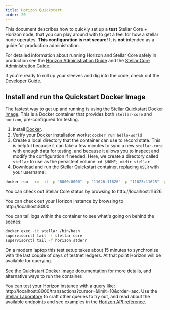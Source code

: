 ```yaml
---
title: Horizon Quickstart
order: 20
---
```



This document describes how to quickly set up a **test** Stellar Core + Horizon node, that you can play around with to get a feel for how a stellar node operates. **This configuration is not secure!** It is **not** intended as a guide for production administration.

For detailed information about running Horizon and Stellar Core safely in production see the [Horizon Administration Guide](admin.md) and the [Stellar Core Administration Guide](https://www.stellar.org/developers/stellar-core/software/admin.html).

If you're ready to roll up your sleeves and dig into the code, check out the [Developer Guide](developing.md).

## Install and run the Quickstart Docker Image
The fastest way to get up and running is using the [Stellar Quickstart Docker Image](https://github.com/stellar/docker-stellar-core-horizon). This is a Docker container that provides both `stellar-core` and `horizon`, pre-configured for testing.

1. Install [Docker](https://www.docker.com/get-started).
2. Verify your Docker installation works: `docker run hello-world`
3. Create a local directory that the container can use to record state. This is helpful because it can take a few minutes to sync a new `stellar-core` with enough data for testing, and because it allows you to inspect and modify the configuration if needed. Here, we create a directory called `stellar` to use as the persistent volume:
`cd $HOME; mkdir stellar`
4. Download and run the Stellar Quickstart container, replacing `USER` with your username:

<CodeExample>

```bash
docker run --rm -it -p "8000:8000" -p "11626:11626" -p "11625:11625" -p"8002:5432" -v $HOME/stellar:/opt/stellar --name stellar stellar/quickstart --testnet
```

</CodeExample>

You can check out Stellar Core status by browsing to http://localhost:11626.

You can check out your Horizon instance by browsing to http://localhost:8000.

You can tail logs within the container to see what's going on behind the scenes:

<CodeExample>

```bash
docker exec -it stellar /bin/bash
supervisorctl tail -f stellar-core
supervisorctl tail -f horizon stderr
```

</CodeExample>

On a modern laptop this test setup takes about 15 minutes to synchronise with the last couple of days of testnet ledgers. At that point Horizon will be available for querying. 

See the [Quickstart Docker Image](https://github.com/stellar/docker-stellar-core-horizon) documentation for more details, and alternative ways to run the container. 

You can test your Horizon instance with a query like: http://localhost:8000/transactions?cursor=&limit=10&order=asc. Use the [Stellar Laboratory](https://www.stellar.org/laboratory/) to craft other queries to try out,
and read about the available endpoints and see examples in the [Horizon API reference](https://www.stellar.org/developers/horizon/reference/).
